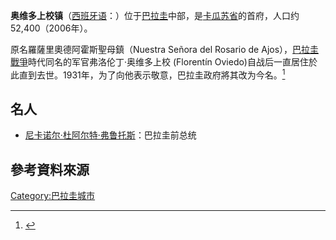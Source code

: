 '''奥维多上校镇'''（[[西班牙语|西班牙语]]：{{lang|es|Coronel Oviedo}}）位于[[巴拉圭|巴拉圭]]中部，是[[卡瓜苏省|卡瓜苏省]]的首府，人口约52,400（2006年）。

原名羅薩里奧德阿霍斯聖母鎮（Nuestra Señora del Rosario de Ajos），[[巴拉圭戰爭|巴拉圭戰爭]]時代同名的军官弗洛伦丁·奥维多上校 (Florentín Oviedo)自战后一直居住於此直到去世。1931年，为了向他表示敬意，巴拉圭政府將其改为今名。<ref>{{Cite news | url=http://fabiocandia.blogspot.com/2012/05/la-historia-del-coronel-florentin.html?m=1 | title=La Historia del Coronel Florentín Oviedo. | publisher=El Blog de Fabio Candia | date=2012-05-22 | language=es | accessdate=2020-09-30 | archive-date=2020-11-04 | archive-url=https://web.archive.org/web/20201104203128/http://fabiocandia.blogspot.com/2012/05/la-historia-del-coronel-florentin.html?m=1 | dead-url=no }}</ref>

==名人==
*[[尼卡诺尔·杜阿尔特·弗鲁托斯|尼卡诺尔·杜阿尔特·弗鲁托斯]]：巴拉圭前总统

==參考資料來源==
{{reflist}}

{{commonscat}}
{{coord|display=title}}
{{Authority control}}
{{DEFAULTSORT:oviedo}}
[[Category:巴拉圭城市|Category:巴拉圭城市]]
{{paraguay-geo-stub}}